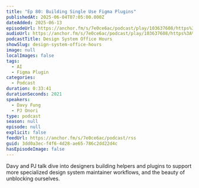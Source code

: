 ```yaml
---
title: "Ep 80: Building Single Use Figma Plugins"
publishedAt: 2025-06-04T07:05:00.000Z
dateAdded: 2025-06-13
episodeUrl: https://anchor.fm/s/7e0ce6ac/podcast/play/103637608/https%3A%2F%2Fd3ctxlq1ktw2nl.cloudfront.net%2Fstaging%2F2025-5-4%2Fdd157a92-d637-47f7-9bb6-1a28875bf173.mp3
audioUrl: https://anchor.fm/s/7e0ce6ac/podcast/play/103637608/https%3A%2F%2Fd3ctxlq1ktw2nl.cloudfront.net%2Fstaging%2F2025-5-4%2Fdd157a92-d637-47f7-9bb6-1a28875bf173.mp3
podcastTitle: Design System Office Hours
showSlug: design-system-office-hours
image: null
localImages: false
tags:
  - AI
  - Figma Plugin
categories:
  - Podcast
duration: 0:33:41
durationSeconds: 2021
speakers:
  - Davy Fung
  - PJ Onori
type: podcast
season: null
episode: null
explicit: false
feedUrl: https://anchor.fm/s/7e0ce6ac/podcast/rss
guid: 3dd0a3ec-f4f6-4d28-ae65-786c2dd22d4c
hasEpisodeImage: false
---
```

Davy and PJ talk dive into designers building helpers and plugins to support more specialized design system maintainer workflows, and the beauty of unblocking ourselves.

